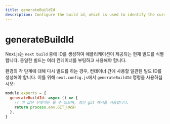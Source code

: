 ```yaml
---
title: generateBuildId
description: Configure the build id, which is used to identify the current build in which your application is being served.
---
```


# generateBuildId

Next.js는 `next build` 중에 ID를 생성하여 애플리케이션이 제공되는 현재 빌드를 식별합니다. 동일한 빌드는 여러 컨테이너를 부팅하고 사용해야 합니다.

환경의 각 단계에 대해 다시 빌드를 하는 경우, 컨테이너 간에 사용할 일관된 빌드 ID를 생성해야 합니다. 이를 위해 `next.config.js`에서 `generateBuildId` 명령을 사용하십시오:

```jsx filename="next.config.js"
module.exports = {
  generateBuildId: async () => {
    // 이 값은 무엇이든 될 수 있으며, 최신 git 해시를 사용합니다.
    return process.env.GIT_HASH
  },
}
```
